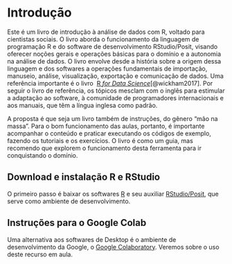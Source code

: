 # Introdução {.unnumbered}

Este é um livro de introdução à análise de dados com R, voltado para cientistas sociais. O livro aborda o funcionamento da linguagem de programação R e do software de desenvolvimento RStudio/Posit, visando oferecer noções gerais e operações básicas para o domínio e a autonomia na análise de dados. O livro envolve desde a história sobre a origem dessa linguagem e dos softwares a operações fundamentais de importação, manuseio, análise, visualização, exportação e comunicação de dados. Uma referência importante é o livro  [R *for Data Science*](#0)[@wickham2017]. Por seguir o livro de referência, os tópicos mesclam com o inglês para estimular a adaptação ao software, à comunidade de programadores internacionais e aos manuais, que têm a língua inglesa como padrão.

A proposta é que seja um livro também de instruções, do gênero "mão na massa". Para o bom funcionamento das aulas, portanto, é importante acompanhar o conteúdo e praticar executando os códigos de exemplo, fazendo os tutoriais e os exercícios. O livro é como um guia, mas recomendo que explorem o funcionamento desta ferramenta para ir conquistando o domínio.

## Download e instalação R e RStudio

O primeiro passo é baixar os softwares [R](https://cran.r-project.org/) e seu auxiliar [RStudio/Posit](https://posit.co/downloads/), que serve como ambiente de desenvolvimento.

## Instruções para o Google Colab

Uma alternativa aos softwares de Desktop é o ambiente de desenvolvimento da Google, o [Google Colaboratory](https://colab.research.google.com/). Veremos sobre o uso deste recurso em aula.
